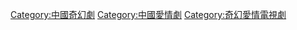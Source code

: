 [[Category:中國奇幻劇|Category:中國奇幻劇]]
[[Category:中國愛情劇|Category:中國愛情劇]]
[[Category:奇幻愛情電視劇|Category:奇幻愛情電視劇]]